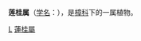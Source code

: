 {{Automatic taxobox
| taxon = Dehaasia
| authority = 
| image =002 Taiping Lake Garden Trees.jpg 
| image_caption = 一種蓮桂
| subdivision_ranks = [[物種|品種]]
| subdivision = 
*''Dehaasia hainanensis''  	[[蓮桂|蓮桂]]
}}

'''莲桂属'''（[[学名|学名]]：{{lang|la|''Dehaasia''}}），是[[樟科|樟科]]下的一属植物。
{{taxonbar}}
[[Category:樟科|L]]
[[Category:蓮桂屬|]]
{{plant-stub}}